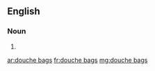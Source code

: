 ==English==

===Noun===
{{head|en|head=[[douche]] [[bags]]}}

# {{plural of|douche bag}}

[[ar:douche bags]]
[[fr:douche bags]]
[[mg:douche bags]]